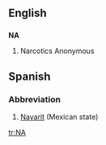 ==English==
==={{initialism}}===
'''NA'''

#Narcotics Anonymous



==Spanish==
===Abbreviation===
#[[Nayarit]] (Mexican state)

[[tr:NA]]